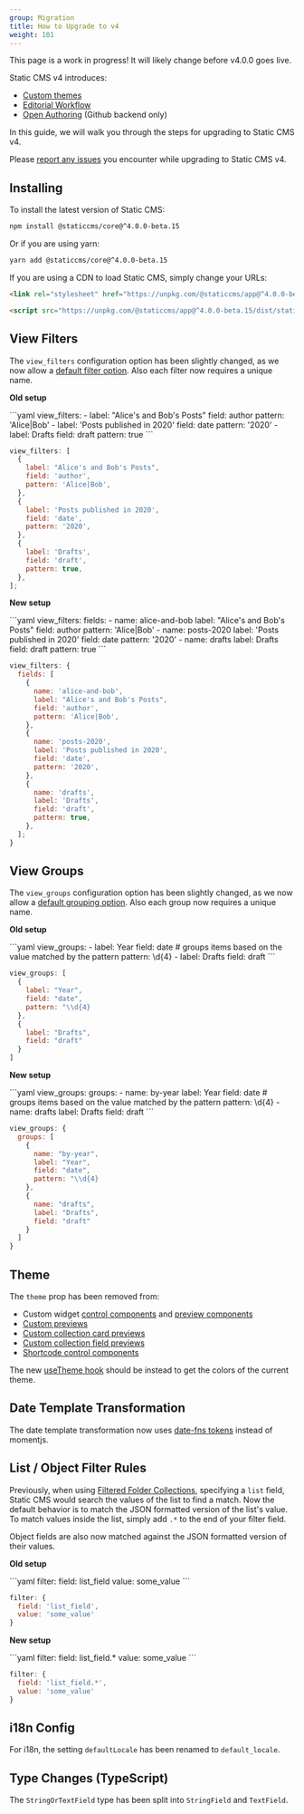 ```yaml
---
group: Migration
title: How to Upgrade to v4
weight: 101
---
```


<Alert severity="warning">
  This page is a work in progress! It will likely change before v4.0.0 goes live.
</Alert>

Static CMS v4 introduces:

- [Custom themes](/docs/custom-theme)
- [Editorial Workflow](/docs/editorial-workflow) <BetaImage />
- [Open Authoring](/docs/open-authoring) (Github backend only) <BetaImage />

In this guide, we will walk you through the steps for upgrading to Static CMS v4.

Please [report any issues](https://github.com/StaticJsCMS/static-cms/issues/new) you encounter while upgrading to Static CMS v4.

## Installing

To install the latest version of Static CMS:

```bash
npm install @staticcms/core@^4.0.0-beta.15
```

Or if you are using yarn:

```bash
yarn add @staticcms/core@^4.0.0-beta.15
```

If you are using a CDN to load Static CMS, simply change your URLs:

```html
<link rel="stylesheet" href="https://unpkg.com/@staticcms/app@^4.0.0-beta.15/dist/main.css" />
```

```html
<script src="https://unpkg.com/@staticcms/app@^4.0.0-beta.15/dist/static-cms-app.js"></script>
```

## View Filters

The `view_filters` configuration option has been slightly changed, as we now allow a [default filter option](/docs/collection-overview#view-filters). Also each filter now requires a unique name.

**Old setup**

<CodeTabs>
```yaml
view_filters:
  - label: "Alice's and Bob's Posts"
    field: author
    pattern: 'Alice|Bob'
  - label: 'Posts published in 2020'
    field: date
    pattern: '2020'
  - label: Drafts
    field: draft
    pattern: true
```

```js
view_filters: [
  {
    label: "Alice's and Bob's Posts",
    field: 'author',
    pattern: 'Alice|Bob',
  },
  {
    label: 'Posts published in 2020',
    field: 'date',
    pattern: '2020',
  },
  {
    label: 'Drafts',
    field: 'draft',
    pattern: true,
  },
];
```

</CodeTabs>

**New setup**

<CodeTabs>
```yaml
view_filters:
  fields:
    - name: alice-and-bob
      label: "Alice's and Bob's Posts"
      field: author
      pattern: 'Alice|Bob'
    - name: posts-2020
      label: 'Posts published in 2020'
      field: date
      pattern: '2020'
    - name: drafts
      label: Drafts
      field: draft
      pattern: true
```

```js
view_filters: {
  fields: [
    {
      name: 'alice-and-bob',
      label: "Alice's and Bob's Posts",
      field: 'author',
      pattern: 'Alice|Bob',
    },
    {
      name: 'posts-2020',
      label: 'Posts published in 2020',
      field: 'date',
      pattern: '2020',
    },
    {
      name: 'drafts',
      label: 'Drafts',
      field: 'draft',
      pattern: true,
    },
  ];
}
```

</CodeTabs>

## View Groups

The `view_groups` configuration option has been slightly changed, as we now allow a [default grouping option](/docs/collection-overview#view-groups). Also each group now requires a unique name.

**Old setup**

<CodeTabs>
```yaml
view_groups:
  - label: Year
    field: date
    # groups items based on the value matched by the pattern
    pattern: \d{4}
  - label: Drafts
    field: draft
```

```js
view_groups: [
  {
    label: "Year",
    field: "date",
    pattern: "\\d{4}
  },
  {
    label: "Drafts",
    field: "draft"
  }
]
```

</CodeTabs>

**New setup**

<CodeTabs>
```yaml
view_groups:
  groups:
    - name: by-year
      label: Year
      field: date
      # groups items based on the value matched by the pattern
      pattern: \d{4}
    - name: drafts
      label: Drafts
      field: draft
```

```js
view_groups: {
  groups: [
    {
      name: "by-year",
      label: "Year",
      field: "date",
      pattern: "\\d{4}
    },
    {
      name: "drafts",
      label: "Drafts",
      field: "draft"
    }
  ]
}
```

</CodeTabs>

## Theme

The `theme` prop has been removed from:

- Custom widget [control components](/docs/custom-widgets#control-component) and [preview components](/docs/custom-widgets#preview-component)
- [Custom previews](/docs/custom-previews#editor-preview)
- [Custom collection card previews](/docs/custom-previews#collection-card-preview)
- [Custom collection field previews](/docs/custom-previews#collection-field-preview)
- [Shortcode control components](/docs/widget-markdown#shortcodes)

The new [useTheme hook](/docs/custom-theme#usetheme-hook) should be instead to get the colors of the current theme.

## Date Template Transformation

The date template transformation now uses [date-fns tokens](https://date-fns.org/docs/format) instead of momentjs.

## List / Object Filter Rules

Previously, when using [Filtered Folder Collections](/docs/collection-types#filtered-folder-collections), specifying a `list` field, Static CMS would search the values of the list to find a match. Now the default behavior is to match the JSON formatted version of the list's value. To match values inside the list, simply add `.*` to the end of your filter field.

Object fields are also now matched against the JSON formatted version of their values.

**Old setup**

<CodeTabs>
```yaml
filter:
  field: list_field
  value: some_value
```

```js
filter: {
  field: 'list_field',
  value: 'some_value'
}
```

</CodeTabs>

**New setup**

<CodeTabs>
```yaml
filter:
  field: list_field.*
  value: some_value
```

```js
filter: {
  field: 'list_field.*',
  value: 'some_value'
}
```

</CodeTabs>

## i18n Config

For i18n, the setting `defaultLocale` has been renamed to `default_locale`.

## Type Changes (TypeScript)

The `StringOrTextField` type has been split into `StringField` and `TextField`.

